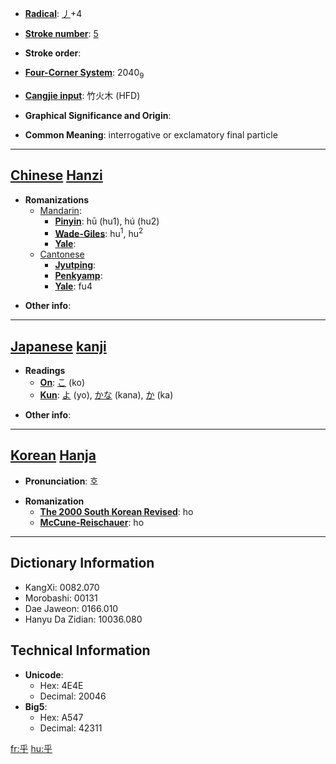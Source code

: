 * '''[[Wiktionary:Chinese radical index| Radical]]''': [[Wiktionary:Chinese radical index 丿|丿]]+4

* '''[[Wiktionary:Chinese total strokes index|Stroke number]]''': [[Wiktionary:Chinese total strokes index 5|5]]

* '''Stroke order''': 

* '''[[Wiktionary:Chinese four corner index|Four-Corner System]]''': 2040<sub>9</sub>

* '''[[Wiktionary:Chinese Cangjie index|Cangjie input]]''': 竹火木 (HFD)

* '''Graphical Significance and Origin''': 

* '''Common Meaning''': interrogative or exclamatory final particle

----

== [[Chinese]] [[Hanzi]] ==

* '''Romanizations'''
** [[Mandarin]]:
*** '''[[Pinyin]]''': hū (hu1), hú (hu2)
*** '''[[Wade-Giles]]''': hu<sup>1</sup>, hu<sup>2</sup>
*** '''[[Yale]]''': 
**[[Cantonese]]
***'''[[Jyutping]]''':
***'''[[Penkyamp]]''': 
***'''[[Yale]]''': fu4

* '''Other info''': 

----

== [[Japanese]] [[kanji]] ==

* '''Readings'''
** '''[[On]]''': [[こ]] (ko)
** '''[[Kun]]''': [[よ]] (yo), [[かな]] (kana), [[か]] (ka)

* '''Other info''':  

----

== [[Korean]] [[Hanja]] ==

* '''Pronunciation''': 호

* '''Romanization'''
** '''[[The 2000 South Korean Revised Romanization|The 2000 South Korean Revised]]''': ho
** '''[[McCune-Reischauer]]''': ho

----

== Dictionary Information ==

* KangXi: 0082.070
* Morobashi: 00131
* Dae Jaweon: 0166.010
* Hanyu Da Zidian: 10036.080

== Technical Information ==

* '''Unicode''':
** Hex: 4E4E
** Decimal: 20046
* '''Big5''':
** Hex: A547
** Decimal: 42311

[[fr:乎]]
[[hu:乎]]
